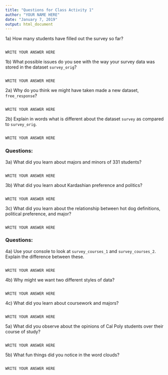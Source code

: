 ```yaml
---
title: "Questions for Class Activity 1"
author: "YOUR NAME HERE"
date: "January 7, 2019"
output: html_document
---
```


1a) How many students have filled out the survey so far?

```

WRITE YOUR ANSWER HERE

```

1b) What possible issues do you see with the way your survey data was stored in the dataset `survey_orig`?

```

WRITE YOUR ANSWER HERE

```

2a) Why do you think we might have taken made a new dataset, `free_response`?

```

WRITE YOUR ANSWER HERE

```

2b) Explain in words what is different about the dataset `survey` as compared to `survey_orig`.

```

WRITE YOUR ANSWER HERE

```

### Questions:

3a) What did you learn about majors and minors of 331 students?

```

WRITE YOUR ANSWER HERE

```


3b) What did you learn about Kardashian preference and politics?

```

WRITE YOUR ANSWER HERE

```


3c) What did you learn about the relationship between hot dog definitions, political preference, and major?

```

WRITE YOUR ANSWER HERE

```


### Questions:

4a) Use your console to look at `survey_courses_1` and `survey_courses_2`.  Explain the difference between these.


```

WRITE YOUR ANSWER HERE

```


4b) Why might we want two different styles of data?


```

WRITE YOUR ANSWER HERE

```

4c) What did you learn about coursework and majors?


```

WRITE YOUR ANSWER HERE

```

5a) What did you observe about the opinions of Cal Poly students over their course of study?

```

WRITE YOUR ANSWER HERE

```

5b) What fun things did you notice in the word clouds?

```

WRITE YOUR ANSWER HERE

```
